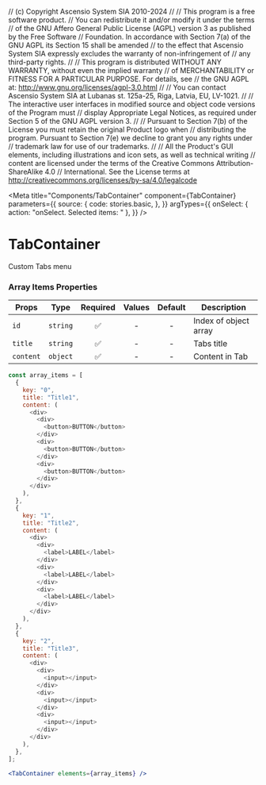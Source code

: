 // (c) Copyright Ascensio System SIA 2010-2024
// 
// This program is a free software product.
// You can redistribute it and/or modify it under the terms
// of the GNU Affero General Public License (AGPL) version 3 as published by the Free Software
// Foundation. In accordance with Section 7(a) of the GNU AGPL its Section 15 shall be amended
// to the effect that Ascensio System SIA expressly excludes the warranty of non-infringement of
// any third-party rights.
// 
// This program is distributed WITHOUT ANY WARRANTY, without even the implied warranty
// of MERCHANTABILITY or FITNESS FOR A PARTICULAR  PURPOSE. For details, see
// the GNU AGPL at: http://www.gnu.org/licenses/agpl-3.0.html
// 
// You can contact Ascensio System SIA at Lubanas st. 125a-25, Riga, Latvia, EU, LV-1021.
// 
// The  interactive user interfaces in modified source and object code versions of the Program must
// display Appropriate Legal Notices, as required under Section 5 of the GNU AGPL version 3.
// 
// Pursuant to Section 7(b) of the License you must retain the original Product logo when
// distributing the program. Pursuant to Section 7(e) we decline to grant you any rights under
// trademark law for use of our trademarks.
// 
// All the Product's GUI elements, including illustrations and icon sets, as well as technical writing
// content are licensed under the terms of the Creative Commons Attribution-ShareAlike 4.0
// International. See the License terms at http://creativecommons.org/licenses/by-sa/4.0/legalcode


<Meta
  title="Components/TabContainer"
  component={TabContainer}
  parameters={{
    source: {
      code: stories.basic,
    },
  }}
  argTypes={{
    onSelect: { action: "onSelect. Selected items: " },
  }}
/>

# TabContainer

Custom Tabs menu

<Canvas>
  <Story story={stories.basic} name="Default" />
</Canvas>

<ArgsTable story="Default" />

### Array Items Properties

| Props     |   Type   | Required | Values | Default | Description           |
| --------- | :------: | :------: | :----: | :-----: | --------------------- |
| `id`      | `string` |    ✅    |   -    |    -    | Index of object array |
| `title`   | `string` |    ✅    |   -    |    -    | Tabs title            |
| `content` | `object` |    ✅    |   -    |    -    | Content in Tab        |

```js
const array_items = [
  {
    key: "0",
    title: "Title1",
    content: (
      <div>
        <div>
          <button>BUTTON</button>
        </div>
        <div>
          <button>BUTTON</button>
        </div>
        <div>
          <button>BUTTON</button>
        </div>
      </div>
    ),
  },
  {
    key: "1",
    title: "Title2",
    content: (
      <div>
        <div>
          <label>LABEL</label>
        </div>
        <div>
          <label>LABEL</label>
        </div>
        <div>
          <label>LABEL</label>
        </div>
      </div>
    ),
  },
  {
    key: "2",
    title: "Title3",
    content: (
      <div>
        <div>
          <input></input>
        </div>
        <div>
          <input></input>
        </div>
        <div>
          <input></input>
        </div>
      </div>
    ),
  },
];
```

```jsx
<TabContainer elements={array_items} />
```

